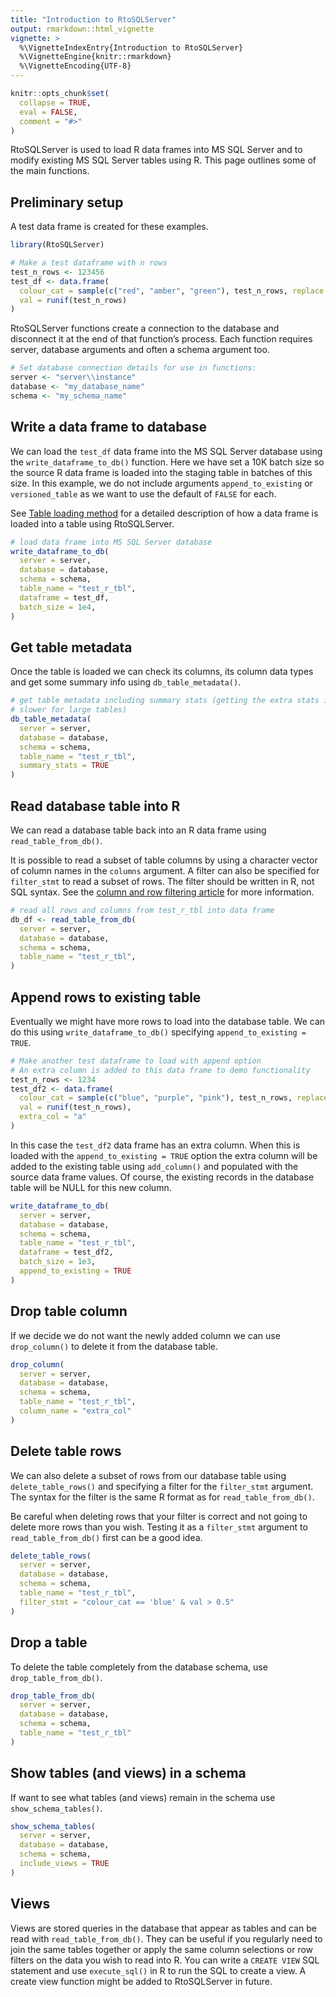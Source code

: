 ```yaml
---
title: "Introduction to RtoSQLServer"
output: rmarkdown::html_vignette
vignette: >
  %\VignetteIndexEntry{Introduction to RtoSQLServer}
  %\VignetteEngine{knitr::rmarkdown}
  %\VignetteEncoding{UTF-8}
---
```


```r
knitr::opts_chunk$set(
  collapse = TRUE,
  eval = FALSE,
  comment = "#>"
)
```

RtoSQLServer is used to load R data frames into MS SQL Server and to modify existing MS SQL Server tables using R. This page outlines some of the main functions.

## Preliminary setup 

A test data frame is created for these examples. 
```r
library(RtoSQLServer)

# Make a test dataframe with n rows
test_n_rows <- 123456
test_df <- data.frame(
  colour_cat = sample(c("red", "amber", "green"), test_n_rows, replace = TRUE),
  val = runif(test_n_rows)
)
```

RtoSQLServer functions create a connection to the database and disconnect it
at the end of that function's process. Each function requires server, database arguments and often a schema argument too.

```r
# Set database connection details for use in functions:
server <- "server\\instance"
database <- "my_database_name"
schema <- "my_schema_name"
```
## Write a data frame to database

We can load the `test_df` data frame into the MS SQL Server database using the
`write_dataframe_to_db()` function. Here we have set a 10K batch size so the source R data frame is loaded into the staging table in batches of this size. In this example, we do not include arguments `append_to_existing` or `versioned_table` as we want to use the default of `FALSE` for each.

See [Table loading method](load_method.html) for a detailed description of how a data frame is loaded into a table using RtoSQLServer. 

```r
# load data frame into MS SQL Server database
write_dataframe_to_db(
  server = server,
  database = database,
  schema = schema,
  table_name = "test_r_tbl",
  dataframe = test_df,
  batch_size = 1e4,
)
```

## Get table metadata

Once the table is loaded we can check its columns, its column data types and get some summary info using `db_table_metadata()`.

```r
# get table metadata including summary stats (getting the extra stats is
# slower for large tables)
db_table_metadata(
  server = server,
  database = database,
  schema = schema,
  table_name = "test_r_tbl",
  summary_stats = TRUE
)
```

## Read database table into R
We can read a database table back into an R data frame using `read_table_from_db()`. 

It is possible to read a subset of table columns by using a character vector of column names in the `columns` argument. A filter can also be specified for `filter_stmt` to read a subset of rows. The filter should be written in R, not SQL syntax. See the [column and row filtering article](read_filter.html) for more information.

```r
# read all rows and columns from test_r_tbl into data frame
db_df <- read_table_from_db(
  server = server,
  database = database,
  schema = schema,
  table_name = "test_r_tbl",
)
```

## Append rows to existing table

Eventually we might have more rows to load into the database table. We can do this using `write_dataframe_to_db()` specifying `append_to_existing = TRUE`.

```r
# Make another test dataframe to load with append option
# An extra column is added to this data frame to demo functionality
test_n_rows <- 1234
test_df2 <- data.frame(
  colour_cat = sample(c("blue", "purple", "pink"), test_n_rows, replace = TRUE),
  val = runif(test_n_rows),
  extra_col = "a"
)
```
In this case the `test_df2` data frame has an extra column. When this is loaded with the `append_to_existing = TRUE` option the extra column will be added to the existing table using `add_column()` and populated with the source data frame values. Of course, the existing records in the database table will be NULL for this new column.

```r
write_dataframe_to_db(
  server = server,
  database = database,
  schema = schema,
  table_name = "test_r_tbl",
  dataframe = test_df2,
  batch_size = 1e3,
  append_to_existing = TRUE
)
```

## Drop table column

If we decide we do not want the newly added column we can use `drop_column()` to delete it from the database table.

```r
drop_column(
  server = server,
  database = database,
  schema = schema,
  table_name = "test_r_tbl",
  column_name = "extra_col"
)
```

## Delete table rows

We can also delete a subset of rows from our database table using `delete_table_rows()` and specifying a filter for the `filter_stmt` argument. The syntax for the filter is the same R format as for `read_table_from_db()`.

Be careful when deleting rows that your filter is correct and not going to delete more rows than you wish. Testing it as a `filter_stmt` argument to `read_table_from_db()` first can be a good idea.

```r
delete_table_rows(
  server = server,
  database = database,
  schema = schema,
  table_name = "test_r_tbl",
  filter_stmt = "colour_cat == 'blue' & val > 0.5"
)
```

## Drop a table

To delete the table completely from the database schema, use `drop_table_from_db()`.

```r
drop_table_from_db(
  server = server,
  database = database,
  schema = schema,
  table_name = "test_r_tbl"
)
```

## Show tables (and views) in a schema

If want to see what tables (and views) remain in the schema use `show_schema_tables()`.

```r
show_schema_tables(
  server = server,
  database = database,
  schema = schema,
  include_views = TRUE
)
```

## Views
Views are stored queries in the database that appear as tables and can be read with `read_table_from_db()`. They can be useful if you regularly need to join the same tables together or apply the same column selections or row filters on the data you wish to read into R. You can write a `CREATE VIEW` SQL statement and use `execute_sql()` in R to run the SQL to create a view. A create view function might be added to RtoSQLServer in future.
